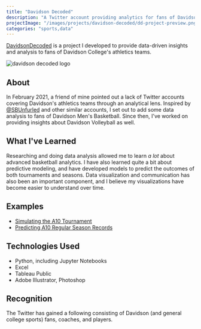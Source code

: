 ```yaml
---
title: "Davidson Decoded"
description: "A Twitter account providing analytics for fans of Davidson's sports teams."
projectImage: "/images/projects/davidson-decoded/dd-project-preview.png"
categories: "sports,data"
---
```


[DavidsonDecoded](https://twitter.com/DavidsonDecoded) is a project I developed
to provide data-driven insights and analysis to fans of Davidson College's
athletics teams.

<Image
  priority
  height={720}
  width={1080}
  alt="davidson decoded logo"
  src="/images/projects/davidson-decoded/dd-project-preview.png"
/>

## About

In February 2021, a friend of mine pointed out a lack of Twitter accounts covering
Davidson's athletics teams through an analytical lens. Inspired by
[@SBUnfurled](https://twitter.com/SBUnfurled) and other similar accounts, I set out
to add some data analysis to fans of Davidson Men's Basketball. Since then, I've
worked on providing insights about Davidson Volleyball as well.

## What I've Learned

Researching and doing data analysis allowed me to learn _a lot_ about advanced
basketball analytics. I have also learned quite a bit about predictive modeling,
and have developed models to predict the outcomes of both tournaments and
seasons. Data visualization and communication has also been an important
component, and I believe my visualizations have become easier to understand over
time.

## Examples

- [Simulating the A10 Tournament](https://twitter.com/DavidsonDecoded/status/1366922886561210369?s=20)
- [Predicting A10 Regular Season Records](https://twitter.com/DavidsonDecoded/status/1412136851868045313?s=20)

## Technologies Used

- Python, including Jupyter Notebooks
- Excel
- Tableau Public
- Adobe Illustrator, Photoshop

## Recognition

The Twitter has gained a following consisting of Davidson (and general college sports) fans, coaches, and
players.
